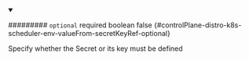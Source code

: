 
<details className="config-field" data-expandable="false" open>
<summary>

######### `optional` <span className="config-field-required" data-required="false">required</span> <span className="config-field-type">boolean</span> <span className="config-field-default">false</span> <span className="config-field-enum"></span> {#controlPlane-distro-k8s-scheduler-env-valueFrom-secretKeyRef-optional}

Specify whether the Secret or its key must be defined

</summary>



</details>
